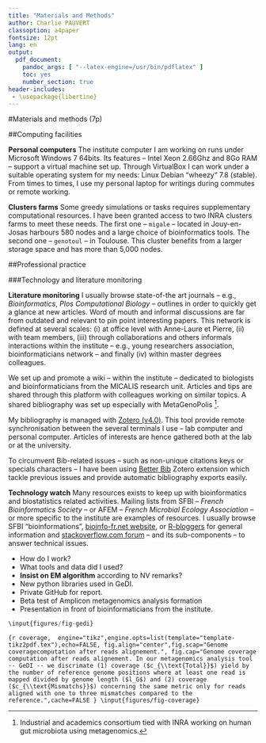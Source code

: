 ```yaml
---
title: "Materials and Methods"
author: Charlie PAUVERT
classoption: a4paper
fontsize: 12pt
lang: en
output:
  pdf_document:
    pandoc_args: [ "--latex-engine=/usr/bin/pdflatex" ] 
    toc: yes
    number_section: true
header-includes:
 - \usepackage{libertine}
--- 
```




#Materials and methods (7p)

##Computing facilities

**Personal computers**
The institute computer I am working on runs under Microsoft Windows 7 64bits.
Its features -- Intel Xeon 2.66Ghz and 8Go RAM -- support a virtual machine set up.
Through VirtualBox I can work under a suitable operating system for my needs: Linux Debian “wheezy“ 7.8 (stable).
From times to times, I use my personal laptop for writings during commutes or remote working.

**Clusters farms**
Some greedy simulations or tasks requires supplementary computational resources.
I have been granted access to two INRA clusters farms to meet these needs.
The first one -- `migale` -- located in Jouy-en-Josas harbours 580 nodes and a large choice of bioinformatics tools.
The second one -- `genotoul` -- in Toulouse. This cluster benefits from a larger storage space and has more than 5,000 nodes.


##Professional practice

###Technology and literature monitoring

**Literature monitoring**
I usually browse state-of-the art journals -- e.g., *Bioinformatics*, *Plos Computational Biology* -- outlines in order to quickly get a glance at new articles.
Word of mouth and informal discussions are far from outdated and relevant to pin point interesting papers.
This network is defined at several scales:
(i) at office level with Anne-Laure et Pierre,
(ii) with team members,
(iii) through collaborations and others informals interactions within the institute -- e.g., young researchers association, bioinformaticians network -- and finally
(iv) within master degrees colleagues. 


We set up and promote a wiki -- within the institute -- dedicated to biologists and bioinformaticians from the MICALIS research unit.
Articles and tips are shared through this platform with colleagues working on similar topics.
A shared bibliography was set up especially with MetaGenoPolis [^1].

My bibliography is managed with [Zotero (v4.0)](https://www.zotero.org/). This tool provide remote synchronisation between the several terminals I use -- lab computer and personal computer.
Articles of interests are hence gathered both at the lab or at the university.

To circumvent Bib\LaTeX-related issues -- such as non-unique citations keys or specials characters -- I have been using [Better Bib\LaTeX](https://github.com/retorquere/zotero-better-bibtex) Zotero extension which tackle previous issues and provide automatic bibliography exports easily.

**Technology watch**
Many resources exists to keep up with bioinformatics and biostatistics related activities.
Mailing lists from SFBI -- _French Bioinformatics Society_ -- or AFEM -- _French Microbial Ecology Association_ -- or more specific to the institute are examples of resources.
I usually browse SFBI "bioinformations", [bioinfo-fr.net website](bioinfo-fr.net), or [R-bloggers](http://www.r-bloggers.com/) for general information and [stackoverflow.com forum](stackoverflow.com) -- and its sub-components -- to answer technical issues.


* How do I work?
* What tools and data did I used?
* **Insist on EM algorithm** according to NV remarks?
* New python libraries used in GeDI.
* Private GitHub for report.
* Beta test of Amplicon metagenomics analysis formation
* Presentation in front of bioinformaticians from the institute.

```r
\input{figures/fig-gedi}
```

```{r coverage,  engine="tikz",engine.opts=list(template="template-tikz2pdf.tex"),echo=FALSE, fig.align="center",fig.scap="Genome coveragecomputation after reads alignement.", fig.cap="Genome coverage computation after reads alignement. In our metagenomics analysis tool -- GeDI -- we discrimate (1) coverage ($c_{\\text{Total}}$) yield by the number of reference genome positions where at least one read is mapped divided by genome length ($l_G$) and (2) coverage ($c_{\\text{Mismatchs}}$) concerning the same metric only for reads aligned with one to three mismatches compared to the reference.",cache=FALSE }
\input{figures/fig-coverage}
```

[^1]: Industrial and academics consortium tied with INRA working on human gut microbiota using metagenomics.
